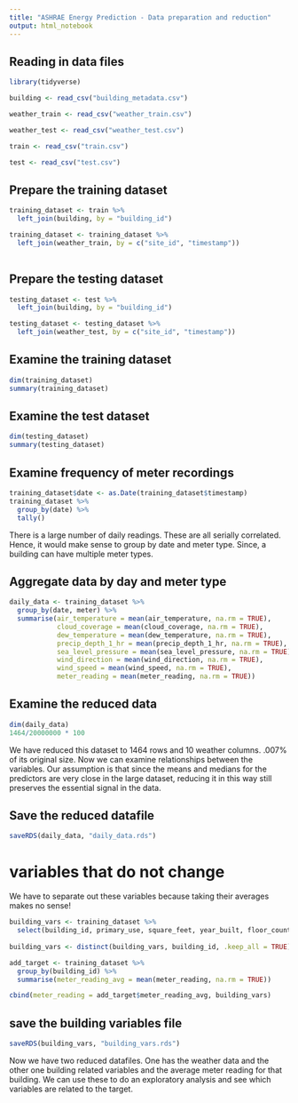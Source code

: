 ---
title: "ASHRAE Energy Prediction - Data preparation and reduction"
output: html_notebook
---

## Reading in data files

```{r, message = FALSE}

library(tidyverse)

building <- read_csv("building_metadata.csv")

weather_train <- read_csv("weather_train.csv")

weather_test <- read_csv("weather_test.csv")

train <- read_csv("train.csv")

test <- read_csv("test.csv")

```

## Prepare the training dataset

```{r}

training_dataset <- train %>%
  left_join(building, by = "building_id")

training_dataset <- training_dataset %>%
  left_join(weather_train, by = c("site_id", "timestamp"))
  
```
## Prepare the testing dataset

```{r}
testing_dataset <- test %>%
  left_join(building, by = "building_id")

testing_dataset <- testing_dataset %>%
  left_join(weather_test, by = c("site_id", "timestamp"))
```

## Examine the training dataset

```{r}
dim(training_dataset)
summary(training_dataset)
```
## Examine the test dataset

```{r}
dim(testing_dataset)
summary(testing_dataset)
```

## Examine frequency of meter recordings

```{r}
training_dataset$date <- as.Date(training_dataset$timestamp)
training_dataset %>% 
  group_by(date) %>%
  tally()

```

There is a large number of daily readings. These are all serially correlated. Hence, it would make sense to group by date and meter type. Since, a building can have multiple meter types. 

## Aggregate data by day and meter type
```{r}
daily_data <- training_dataset %>%
  group_by(date, meter) %>%
  summarise(air_temperature = mean(air_temperature, na.rm = TRUE),
            cloud_coverage = mean(cloud_coverage, na.rm = TRUE),
            dew_temperature = mean(dew_temperature, na.rm = TRUE),
            precip_depth_1_hr = mean(precip_depth_1_hr, na.rm = TRUE),
            sea_level_pressure = mean(sea_level_pressure, na.rm = TRUE),
            wind_direction = mean(wind_direction, na.rm = TRUE),
            wind_speed = mean(wind_speed, na.rm = TRUE),
            meter_reading = mean(meter_reading, na.rm = TRUE))
```
## Examine the reduced data

```{r}
dim(daily_data)
1464/20000000 * 100

```
We have reduced this dataset to 1464 rows and 10 weather columns. .007% of its original size. Now we can examine relationships between the variables. Our assumption is that since the means and medians for the predictors are very close in the large dataset, reducing it in this way still preserves the essential signal in the data. 

## Save the reduced datafile
```{r}
saveRDS(daily_data, "daily_data.rds")

```
# variables that do not change

We have to separate out these variables because taking their averages makes no sense!
```{r}
building_vars <- training_dataset %>%
  select(building_id, primary_use, square_feet, year_built, floor_count)
  
building_vars <- distinct(building_vars, building_id, .keep_all = TRUE)

```

```{r}
add_target <- training_dataset %>%
  group_by(building_id) %>%
  summarise(meter_reading_avg = mean(meter_reading, na.rm = TRUE))

cbind(meter_reading = add_target$meter_reading_avg, building_vars)
```

## save the building variables file

```{r}
saveRDS(building_vars, "building_vars.rds")
```

Now we have two reduced datafiles. One has the weather data and the other one building related variables and the average meter reading for that building. We can use these to do an exploratory analysis and see which variables are related to the target. 

